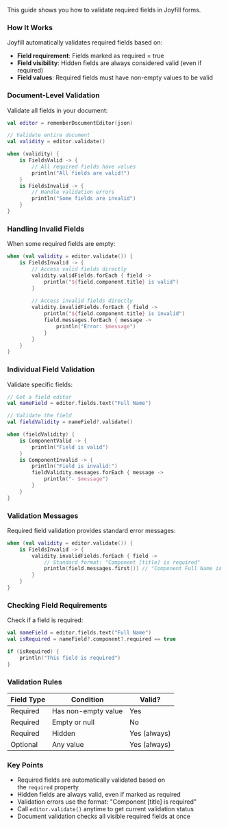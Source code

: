 
This guide shows you how to validate required fields in Joyfill forms.

### **How It Works**

Joyfill automatically validates required fields based on:

- **Field requirement**: Fields marked as required = true
- **Field visibility**: Hidden fields are always considered valid (even if required)
- **Field values**: Required fields must have non-empty values to be valid

### **Document-Level Validation**

Validate all fields in your document:

```kotlin
val editor = rememberDocumentEditor(json)

// Validate entire document
val validity = editor.validate()

when (validity) {
    is FieldsValid -> {
        // All required fields have values
        println("All fields are valid!")
    }
    is FieldsInvalid -> {
        // Handle validation errors
        println("Some fields are invalid")
    }
}
```

### **Handling Invalid Fields**

When some required fields are empty:

```kotlin
when (val validity = editor.validate()) {
    is FieldsInvalid -> {
        // Access valid fields directly
        validity.validFields.forEach { field ->
            println("${field.component.title} is valid")
        }
        
        // Access invalid fields directly
        validity.invalidFields.forEach { field ->
            println("${field.component.title} is invalid")
            field.messages.forEach { message ->
                println("Error: $message")
            }
        }
    }
}
```

### **Individual Field Validation**

Validate specific fields:

```kotlin
// Get a field editor
val nameField = editor.fields.text("Full Name")

// Validate the field
val fieldValidity = nameField?.validate()

when (fieldValidity) {
    is ComponentValid -> {
        println("Field is valid")
    }
    is ComponentInvalid -> {
        println("Field is invalid:")
        fieldValidity.messages.forEach { message ->
            println("- $message")
        }
    }
}
```

### **Validation Messages**

Required field validation provides standard error messages:

```kotlin
when (val validity = editor.validate()) {
    is FieldsInvalid -> {
        validity.invalidFields.forEach { field ->
            // Standard format: "Component [title] is required"
            println(field.messages.first()) // "Component Full Name is required"
        }
    }
}
```

### **Checking Field Requirements**

Check if a field is required:

```kotlin
val nameField = editor.fields.text("Full Name")
val isRequired = nameField?.component?.required == true

if (isRequired) {
    println("This field is required")
}
```

### **Validation Rules**

| Field Type | Condition | Valid? |
| --- | --- | --- |
| Required | Has non-empty value | Yes |
| Required | Empty or null | No |
| Required | Hidden | Yes (always) |
| Optional | Any value | Yes (always) |

### **Key Points**

- Required fields are automatically validated based on the `required` property
- Hidden fields are always valid, even if marked as required
- Validation errors use the format: "Component [title] is required"
- Call `editor.validate()` anytime to get current validation status
- Document validation checks all visible required fields at once
